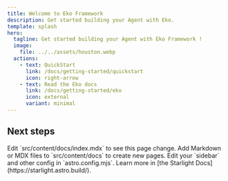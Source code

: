 ```yaml
---
title: Welcome to Eko Framework
description: Get started building your Agent with Eko.
template: splash
hero:
  tagline: Get started building your Agent with Eko Framework !
  image:
    file: ../../assets/houston.webp
  actions:
    - text: QuickStart
      link: /docs/getting-started/quickstart
      icon: right-arrow
    - text: Read the Eko docs
      link: /docs/getting-started/eko
      icon: external
      variant: minimal
---
```



## Next steps

<CardGrid stagger>
	<Card title="Use Eko in Browser Extension" icon="extension">
		Edit `src/content/docs/index.mdx` to see this page change.
	</Card>
	<Card title="Use Eko in Node.js" icon="node">
		Add Markdown or MDX files to `src/content/docs` to create new pages.
	</Card>
	<Card title="Use Eko in Web" icon="internet">
		Edit your `sidebar` and other config in `astro.config.mjs`.
	</Card>
	<Card title="Computer Use" icon="computer">
		Learn more in [the Starlight Docs](https://starlight.astro.build/).
	</Card>
</CardGrid>
